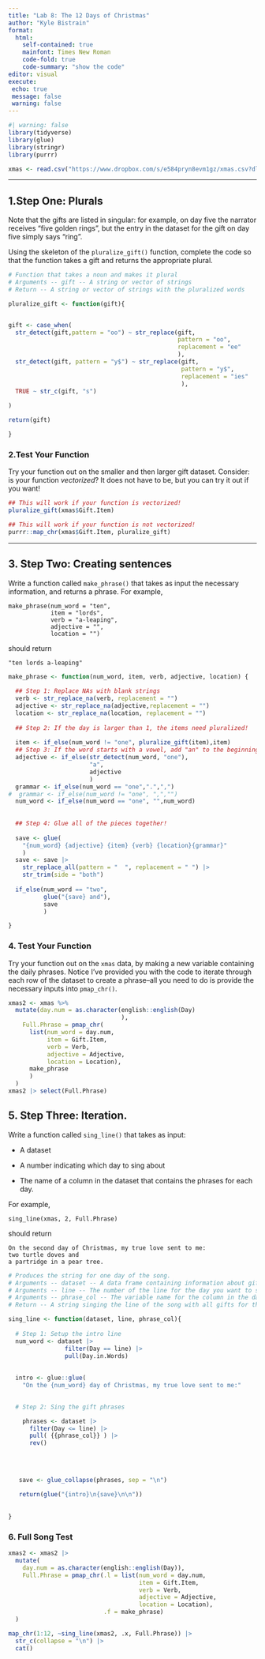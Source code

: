 ```yaml
---
title: "Lab 8: The 12 Days of Christmas"
author: "Kyle Bistrain"
format:
  html:
    self-contained: true
    mainfont: Times New Roman
    code-fold: true
    code-summary: "show the code"
editor: visual
execute:
 echo: true
 message: false
 warning: false
---
```


```r
#| warning: false
library(tidyverse)
library(glue)
library(stringr)
library(purrr)
```

```r
xmas <- read.csv("https://www.dropbox.com/s/e584pryn8evm1gz/xmas.csv?dl=1")
```

------------------------------------------------------------------------

## 1.Step One: Plurals

Note that the gifts are listed in singular: for example, on day five the narrator receives "five golden rings", but the entry in the dataset for the gift on day five simply says "ring".

Using the skeleton of the `pluralize_gift()` function, complete the code so that the function takes a gift and returns the appropriate plural.

```r
# Function that takes a noun and makes it plural
# Arguments -- gift -- A string or vector of strings
# Return -- A string or vector of strings with the pluralized words

pluralize_gift <- function(gift){


gift <- case_when(
  str_detect(gift,pattern = "oo") ~ str_replace(gift, 
                                                pattern = "oo",
                                                replacement = "ee"
                                                ),
  str_detect(gift, pattern = "y$") ~ str_replace(gift, 
                                                 pattern = "y$",
                                                 replacement = "ies"
                                                 ),
  TRUE ~ str_c(gift, "s")
  
)

return(gift)

}
```

### 2.Test Your Function

Try your function out on the smaller and then larger gift dataset. Consider: is your function *vectorized*? It does not have to be, but you can try it out if you want!

```r

## This will work if your function is vectorized!
pluralize_gift(xmas$Gift.Item)

## This will work if your function is not vectorized!
purrr::map_chr(xmas$Gift.Item, pluralize_gift)

```

------------------------------------------------------------------------

## 3. Step Two: Creating sentences

Write a function called `make_phrase()` that takes as input the necessary information, and returns a phrase. For example,

    make_phrase(num_word = "ten", 
                item = "lords", 
                verb = "a-leaping", 
                adjective = "", 
                location = "")

should return

    "ten lords a-leaping"

```r
make_phrase <- function(num_word, item, verb, adjective, location) {
  
  ## Step 1: Replace NAs with blank strings
  verb <- str_replace_na(verb, replacement = "")
  adjective <- str_replace_na(adjective,replacement = "")
  location <- str_replace_na(location, replacement = "")
  
  ## Step 2: If the day is larger than 1, the items need pluralized! 
  
  item <- if_else(num_word != "one", pluralize_gift(item),item)
  ## Step 3: If the word starts with a vowel, add "an" to the beginning
  adjective <- if_else(str_detect(num_word, "one"),
                       "a",
                       adjective
                       )
  grammar <- if_else(num_word == "one",".",",")
#  grammar <- if_else(num_word != "one", ",","")
  num_word <- if_else(num_word == "one", "",num_word)
  
  
  ## Step 4: Glue all of the pieces together! 
          
  save <- glue(
    "{num_word} {adjective} {item} {verb} {location}{grammar}"
    ) 
  save <- save |> 
    str_replace_all(pattern = "  ", replacement = " ") |> 
    str_trim(side = "both")
    
  if_else(num_word == "two",
          glue("{save} and"),
          save
          )

}
```

### 4. Test Your Function

Try your function out on the `xmas` data, by making a new variable containing the daily phrases. Notice I've provided you with the code to iterate through each row of the dataset to create a phrase--all you need to do is provide the necessary inputs into `pmap_chr()`.

```r
xmas2 <- xmas %>%
  mutate(day.num = as.character(english::english(Day)
                                ), 
    Full.Phrase = pmap_chr(
      list(num_word = day.num,
           item = Gift.Item,
           verb = Verb,
           adjective = Adjective,
           location = Location),
      make_phrase
      )
  )
xmas2 |> select(Full.Phrase)
```

## 

## **5. Step Three: Iteration.**

Write a function called `sing_line()` that takes as input:

-   A dataset

-   A number indicating which day to sing about

-   The name of a column in the dataset that contains the phrases for each day.

For example,

    sing_line(xmas, 2, Full.Phrase)

should return

    On the second day of Christmas, my true love sent to me:
    two turtle doves and
    a partridge in a pear tree.

```r
# Produces the string for one day of the song.
# Arguments -- dataset -- A data frame containing information about gifts
# Arguments -- line -- The number of the line for the day you want to sing about
# Arguments -- phrase_col -- The variable name for the column in the dataset that contains the song phrases
# Return -- A string singing the line of the song with all gifts for the given day.

sing_line <- function(dataset, line, phrase_col){
  
  # Step 1: Setup the intro line
  num_word <- dataset |> 
                filter(Day == line) |> 
                pull(Day.in.Words)  
                
  
  intro <- glue::glue(
    "On the {num_word} day of Christmas, my true love sent to me:"       )
  

  # Step 2: Sing the gift phrases

    phrases <- dataset |>
      filter(Day <= line) |> 
      pull( {{phrase_col}} ) |> 
      rev()
    
    
    
    
   save <- glue_collapse(phrases, sep = "\n")
   
   return(glue("{intro}\n{save}\n\n"))
    
    
}
```

### **6. Full Song Test**

```r
xmas2 <- xmas2 |>
  mutate(
    day.num = as.character(english::english(Day)), 
    Full.Phrase = pmap_chr(.l = list(num_word = day.num, 
                                     item = Gift.Item, 
                                     verb = Verb, 
                                     adjective = Adjective, 
                                     location = Location), 
                           .f = make_phrase)
  )

map_chr(1:12, ~sing_line(xmas2, .x, Full.Phrase)) |>
  str_c(collapse = "\n") |>
  cat()
```
